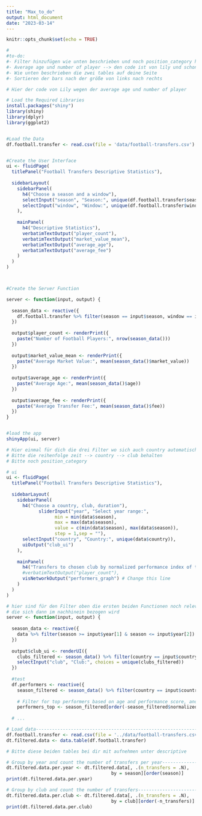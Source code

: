 ```yaml
---
title: "Max_to_do"
output: html_document
date: "2023-03-14"
---
```


```r
knitr::opts_chunk$set(echo = TRUE)
```

```r
#
#to-do:
#- Filter hinzufügen wie unten beschrieben und noch position_category hinzufügen ganz unten als letzten
#- Average age und number of player --> den code ist von lily und schon im shiny format sollte somit ganz gut funktionieren
#- Wie unten beschrieben die zwei tables auf deine Seite
#- Sortieren der bars nach der größe von links nach rechts


```

```r
# Hier der code von Lily wegen der average age und number of player

# Load the Required Libraries
install.packages("shiny")
library(shiny)
library(dplyr)
library(ggplot2)


#Load the Data
df.football.transfer <- read.csv(file = 'data/football-transfers.csv')


#Create the User Interface
ui <- fluidPage(
  titlePanel("Football Transfers Descriptive Statistics"),
  
  sidebarLayout(
    sidebarPanel(
      h4("Choose a season and a window"),
      selectInput("season", "Season:", unique(df.football.transfer$season)),
      selectInput("window", "Window:", unique(df.football.transfer$window))
    ),
    
    mainPanel(
      h4("Descriptive Statistics"),
      verbatimTextOutput("player_count"),
      verbatimTextOutput("market_value_mean"),
      verbatimTextOutput("average_age"),
      verbatimTextOutput("average_fee")
    )
  )
)



#Create the Server Function

server <- function(input, output) {
  
  season_data <- reactive({
    df.football.transfer %>% filter(season == input$season, window == input$window)
  })
  
  output$player_count <- renderPrint({
    paste("Number of Football Players:", nrow(season_data()))
  })
  
  output$market_value_mean <- renderPrint({
    paste("Average Market Value:", mean(season_data()$market_value))
  })
  
  output$average_age <- renderPrint({
    paste("Average Age:", mean(season_data()$age))
  })
  
  output$average_fee <- renderPrint({
    paste("Average Transfer Fee:", mean(season_data()$fee))
  })
}


#load the app 
shinyApp(ui, server)
```

```r
# Hier einmal für dich die drei Filter wo sich auch country automatisch anpasst.
# Bitte die reihenfolge zeit --> country --> club behalten 
# Bitte noch position_category

# ui
ui <- fluidPage(
  titlePanel("Football Transfers Descriptive Statistics"),
  
  sidebarLayout(
    sidebarPanel(
      h4("Choose a country, club, duration"),
            sliderInput("year", "Select year range:",
                  min = min(data$season),
                  max = max(data$season),
                  value = c(min(data$season), max(data$season)),
                  step = 1,sep = ""),
      selectInput("country", "Country:", unique(data$country)),
      uiOutput("club_ui")
    ),
    
    mainPanel(
      h4("Transfers to chosen club by normalized performance index of the player"),
      #verbatimTextOutput("player_count"),
      visNetworkOutput("performers_graph") # Change this line
    )
  )
)

# hier sind für den Filter oben die ersten beiden Functionen noch relevant die auf 
# die sich dann im nachhinein bezogen wird
server <- function(input, output) {
  
  season_data <- reactive({
    data %>% filter(season >= input$year[1] & season <= input$year[2])
  })
  
  output$club_ui <- renderUI({
    clubs_filtered <- season_data() %>% filter(country == input$country) %>% select(club)
    selectInput("club", "Club:", choices = unique(clubs_filtered))
  })
  
  #test
  df.performers <- reactive({
    season_filtered <- season_data() %>% filter(country == input$country, club == input$club)
    
    # Filter for top performers based on age and performance score, and keep only top 20
    performers_top <- season_filtered[order(-season_filtered$normalized_performance), ][1:7, ]
    
  # ...
```

```r
# Load data---------------------------------------------------------------------
df.football.transfer <- read.csv(file = '../data/football-transfers.csv')
dt.filtered.data <- data.table(df.football.transfer)
```

```r
# Bitte diese beiden tables bei dir mit aufnehmen unter descriptive

# Group by year and count the number of transfers per year----------------------
dt.filtered.data.per.year <- dt.filtered.data[, .(n_transfers = .N), 
                                       by = season][order(season)]
print(dt.filtered.data.per.year)

# Group by club and count the number of transfers-------------------------------
dt.filtered.data.per.club <- dt.filtered.data[, .(n_transfers = .N), 
                                       by = club][order(-n_transfers)]
print(dt.filtered.data.per.club)


```



```r

```

```r

```

```r

```
```r

```
```r

```
```r

```
```r

```